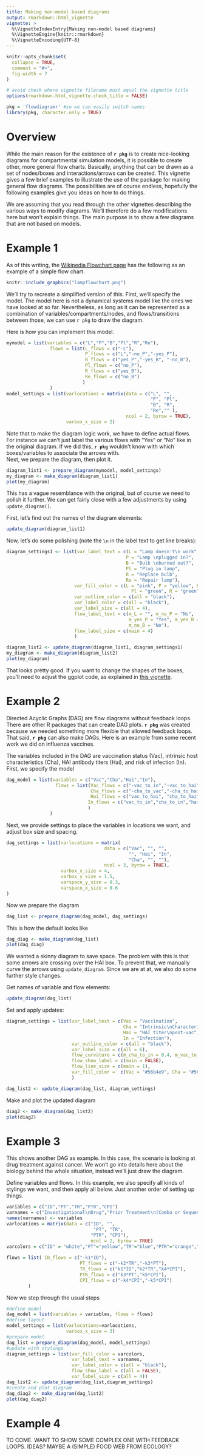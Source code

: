```yaml
---
title: Making non-model based diagrams
output: rmarkdown::html_vignette
vignette: >
  %\VignetteIndexEntry{Making non-model based diagrams}
  %\VignetteEngine{knitr::rmarkdown}
  %\VignetteEncoding{UTF-8}
---
```


```r
knitr::opts_chunk$set(
  collapse = TRUE,
  comment = "#>",
  fig.width = 7
)

# avoid check where vignette filename must equal the vignette title
options(rmarkdown.html_vignette.check_title = FALSE)
```

```r
pkg = 'flowdiagramr' #so we can easily switch names
library(pkg, character.only = TRUE)
```

# Overview

While the main reason for the existence of **`r pkg`** is to create nice-looking diagrams for compartmental simulation models, it is possible to create other, more general flow charts. Basically, anything that can be drawn as a set of nodes/boxes and interactions/arrows can be created. This vignette gives a few brief examples to illustrate the use of the package for making general flow diagrams. The possibilities are of course endless, hopefully the following examples give you ideas on how to do things.

We are assuming that you read through the other vignettes describing the various ways to modify diagrams. We'll therefore do a few modifications here but won't explain things. The main purpose is to show a few diagrams that are not based on models.


# Example 1

As of this writing, the [Wikipedia Flowchart page](https://en.wikipedia.org/wiki/Flowchart) has the following as an example of a simple flow chart.


```r
knitr::include_graphics("lampflowchart.png")
```

We'll try to recreate a simplified version of this. First, we'll specify the model.
The model here is not a dynamical systems model like the ones we have looked at so far. Nevertheless, as long as it can be represented as a combination of variables/compartments/nodes, and flows/transitions between those, we can use `r pkg` to draw the diagram.

Here is how you can implement this model.

```r
mymodel = list(variables = c("L","P","B","Pl","R","Re"),
                flows = list(L_flows = c("-L"), 
                             P_flows = c("L","-no_P","-yes_P"), 
                             B_flows = c("yes_P","-yes_B", "-no_B"),
                             Pl_flows = c("no_P"),
                             R_flows = c("yes_B"),
                             Re_flows = c("no_B")
                            )
                )
model_settings = list(varlocations = matrix(data = c("L", "",
                                                     "P", "Pl",
                                                     "B", "R", 
                                                     "Re","" ), 
                                            ncol = 2, byrow = TRUE),
                      varbox_x_size = 2)
```

Note that to make the diagram logic work, we have to define actual flows. For instance we can't just label the various flows with "Yes" or "No" like in the original diagram. If we did this, **`r pkg`** wouldn't know with which boxes/variables to associate the arrows with.   
Next, we prepare the diagram, then plot it.

```r
diagram_list1 <- prepare_diagram(mymodel, model_settings)
my_diagram <- make_diagram(diagram_list1)
plot(my_diagram)
```

This has a vague resemblance with the original, but of course we need to polish it further. We can get fairly close with a few adjustments by using `update_diagram()`. 

First, let's find out the names of the diagram elements:

```r
update_diagram(diagram_list1)
```
Now, let's do some polishing (note the `\n` in the label text to get line breaks):


```r
diagram_settings1 <- list(var_label_text = c(L = "Lamp doesn't\n work",
                                            P = "Lamp \nplugged in?",
                                            B = "Bulb \nburned out?",
                                            Pl = "Plug in lamp",
                                            R = "Replace bulb",
                                            Re = "Repair lamp"),
                         var_fill_color = c(L = "pink", P = "yellow", B = "yellow",
                                              Pl = "green", R = "green", Re = "green"),
                         var_outline_color = c(all = "black"),
                         var_label_color = c(all = "black"),
                         var_label_size = c(all = 4),
                         flow_label_text = c(m_L = "", m_no_P = "No",
                                             m_yes_P = "Yes", m_yes_B = "Yes",
                                             m_no_B = "No"),
                         flow_label_size = c(main = 4)
                         )

diagram_list2 <- update_diagram(diagram_list1, diagram_settings1)
my_diagram <- make_diagram(diagram_list2)
plot(my_diagram)
```

That looks pretty good. If you want to change the shapes of the boxes, you'll need to adjust the ggplot code, as explained in [this vignette](./D_modify_ggplot_code.html).



# Example 2

Directed Acyclic Graphs (DAG) are flow diagrams without feedback loops. There are other R packages that can create DAG plots. **`r pkg`** was created because we needed something more flexible that allowed feedback loops. That said, **`r pkg`** can also make DAGs. Here is an example from some recent work we did on influenza vaccines.

The variables included in the DAG are vaccination status (Vac), intrinsic host characteristics (Cha), HAI antibody titers (Hai), and risk of infection (In). First, we specify the model

```r
dag_model = list(variables = c("Vac","Cha","Hai","In"),
                  flows = list(Vac_flows = c("-vac_to_in","-vac_to_hai","cha_to_vac"),
                               Cha_flows = c("-cha_to_vac","-cha_to_hai","-cha_to_in"),
                               Hai_flows = c("vac_to_hai", "cha_to_hai","-hai_to_in"),
                              In_flows = c("vac_to_in","cha_to_in","hai_to_in")
                              )          
                )
```

Next, we provide settings to place the variables in locations we want, and adjust box size and spacing.

```r
dag_settings = list(varlocations = matrix(
                                    data = c("Vac", "", "",
                                             "", "Hai", "In",
                                             "Cha", "", ""),
                                    ncol = 3, byrow = TRUE),
                    varbox_x_size = 4,
                    varbox_y_size = 1.5,
                    varspace_y_size = 0.3,
                    varspace_x_size = 0.6
)
```


Now we prepare the diagram

```r
dag_list <- prepare_diagram(dag_model, dag_settings)
```

This is how the default looks like

```r
dag_diag <- make_diagram(dag_list)
plot(dag_diag)
```

We wanted a skinny diagram to save space. The problem with this is that some arrows are crossing over the HAI box. To prevent that, we manually curve the arrows using `update_diagram`. Since we are at at, we also do some further style changes.

Get names of variable and flow elements:

```r
update_diagram(dag_list)
```

Set and apply updates:

```r
diagram_settings = list(var_label_text = c(Vac = "Vaccination",
                                           Cha = "Intrinsic\nCharacteristics",
                                           Hai = "HAI titer\npost-vac",
                                           In = "Infection"),
                        var_outline_color = c(all = "black"),
                        var_label_size = c(all = 6), 
                        flow_curvature = c(m_cha_to_in = 0.4, m_vac_to_in = -0.4),
                        flow_show_label = c(main = FALSE),
                        flow_line_size = c(main = 1),
                        var_fill_color =  c(Vac = "#56b4e9", Cha = "#56b4e9", Hai = "#009e73", In = "#E69F00")
                        )

dag_list2 <- update_diagram(dag_list, diagram_settings)
```

Make and plot the updated diagram

```r
diag2 <- make_diagram(dag_list2)
plot(diag2)
```




# Example 3

This shows another DAG as example. In this case, the scenario is looking at drug treatment against cancer.
We won't go into details here about the biology behind the whole situation, instead we'll just draw the diagram.

Define variables and flows. In this example, we also specify all kinds of stylings we want, and then apply all below. Just another order of setting up things.


```r
variables = c("ID","PT","TR","PTR","CPI")
varnames = c("Investigational\nDrug","Prior Treatment\n(Combo or Sequential)","Tumor Response","Prior Tumor\nResponse","CPI Resistance")
names(varnames) <- variables
varlocations = matrix(data = c("ID", "",
                                "PT", "TR",
                               "PTR", "CPI"),
                               ncol = 2, byrow = TRUE)  
varcolors = c("ID" = "white","PT"="yellow","TR"="blue","PTR"="orange","CPI"="white")
  
flows = list( ID_flows = c("-k1*ID"), 
                           PT_flows = c("-k2*TR","-k3*PT"),
                           TR_flows = c("k1*ID","k2*TR","k4*CPI"),
                           PTR_flows = c("k3*PT","k5*CPI"),
                           CPI_flows = c("-k4*CPI","-k5*CPI")
        )

```


Now we step through the usual steps

```r
#define model
dag_model = list(variables = variables, flows = flows)
#define layout
model_settings = list(varlocations=varlocations,
                      varbox_x_size = 3)
#prepare model
dag_list = prepare_diagram(dag_model, model_settings)
#update with stylings
diagram_settings = list(var_fill_color = varcolors,
                        var_label_text = varnames,
                        var_label_color = c(all = "black"),
                        flow_show_label = c(all = FALSE),
                        var_label_size = c(all = 4))
dag_list2 <- update_diagram(dag_list,diagram_settings)
#create and plot diagram
dag_diag2 <- make_diagram(dag_list2)
plot(dag_diag2)
```


# Example 4

TO COME. WANT TO SHOW SOME COMPLEX ONE WITH FEEDBACK LOOPS. IDEAS? MAYBE A (SIMPLE) FOOD WEB FROM ECOLOGY?




